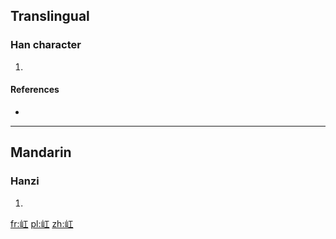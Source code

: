 ==Translingual==

===Han character===
{{Han char|rn=46|rad=山|as=03|sn=6|four=|canj=山一 (UM)}}

# {{defn|Han|sort=山03}}

====References====
* {{Han ref|kx=0307.140|dkj=07887|hdz=10761.010|uh=5C78|ud=23672}}

----

==Mandarin==

===Hanzi===
{{cmn-hanzi|pin=[[lóng]] ([[long2]])|wg=lung<sup>2</sup>}}

# {{defn|lang=cmn|sort=山03}}

[[fr:屸]]
[[pl:屸]]
[[zh:屸]]